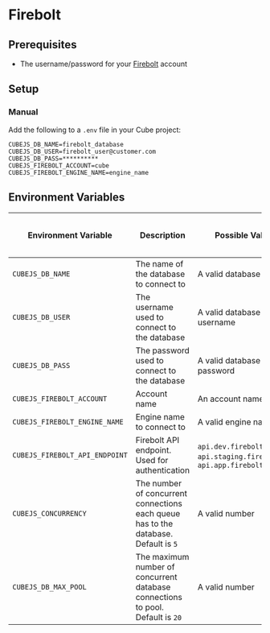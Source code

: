# Firebolt
## Prerequisites

- The username/password for your [Firebolt][firebolt] account

## Setup

###  Manual

Add the following to a `.env` file in your Cube project:

```dotenv
CUBEJS_DB_NAME=firebolt_database
CUBEJS_DB_USER=firebolt_user@customer.com
CUBEJS_DB_PASS=**********
CUBEJS_FIREBOLT_ACCOUNT=cube
CUBEJS_FIREBOLT_ENGINE_NAME=engine_name
```

## Environment Variables

| Environment Variable           | Description                                                                         | Possible Values                                                         | Required | [Supports multiple data sources?][ref-config-multiple-ds-decorating-env] |
| ------------------------------ | ----------------------------------------------------------------------------------- | ----------------------------------------------------------------------- | :------: | :----------------------------------------------------------------------: |
| `CUBEJS_DB_NAME`               | The name of the database to connect to                                              | A valid database name                                                   |    ✅    |                                    ✅                                    |
| `CUBEJS_DB_USER`               | The username used to connect to the database                                        | A valid database username                                               |    ✅    |                                    ✅                                    |
| `CUBEJS_DB_PASS`               | The password used to connect to the database                                        | A valid database password                                               |    ✅    |                                    ✅                                    |
| `CUBEJS_FIREBOLT_ACCOUNT`      | Account name                                                                        | An account name                                                         |    -     |                                    ✅                                    |
| `CUBEJS_FIREBOLT_ENGINE_NAME`  | Engine name to connect to                                                           | A valid engine name                                                     |    ✅    |                                    ✅                                    |
| `CUBEJS_FIREBOLT_API_ENDPOINT` | Firebolt API endpoint. Used for authentication                                      | `api.dev.firebolt.io`, `api.staging.firebolt.io`, `api.app.firebolt.io` |    -     |                                    ✅                                    |
| `CUBEJS_CONCURRENCY`           | The number of concurrent connections each queue has to the database. Default is `5` | A valid number                                                          |    ❌    |                                    ❌                                    |
| `CUBEJS_DB_MAX_POOL`           | The maximum number of concurrent database connections to pool. Default is `20`      | A valid number                                                          |    ❌    |                                    ✅                                    |

[firebolt]: https://www.firebolt.io/
[ref-config-multiple-ds-decorating-env]:
  /config/multiple-data-sources#configuring-data-sources-with-environment-variables-decorated-environment-variables
